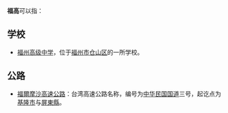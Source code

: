'''福高'''可以指：

==学校==
*[[福州高级中学|福州高级中学]]，位于[[福州市|福州市]][[仓山区|仓山区]]的一所学校。

==公路==
*[[福爾摩沙高速公路|福爾摩沙高速公路]]：台湾高速公路名称，编号为[[中华民国国道|中华民国国道]]三号，起讫点为[[基隆市|基隆市]]与[[屏東縣|屏東縣]]。

{{disambig|cat=二字消歧義}}